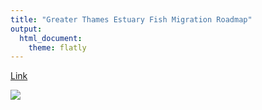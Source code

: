 ---
title: "Greater Thames Estuary Fish Migration Roadmap"
output: 
  html_document:
    theme: flatly
---

[Link](https://thamesestuarypartnership.github.io/roadmap/)

![](https://raw.githubusercontent.com/ThamesEstuaryPartnership/roadmap/master/roadmap.png)